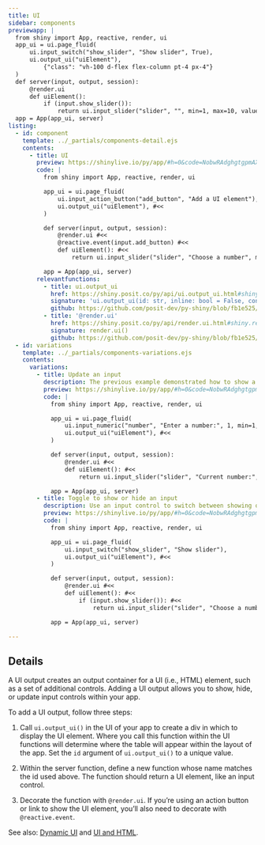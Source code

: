 ```yaml
---
title: UI
sidebar: components
previewapp: |
  from shiny import App, reactive, render, ui
  app_ui = ui.page_fluid(
      ui.input_switch("show_slider", "Show slider", True),
      ui.output_ui("uiElement"),
          {"class": "vh-100 d-flex flex-column pt-4 px-4"}
  )
  def server(input, output, session):
      @render.ui 
      def uiElement(): 
          if (input.show_slider()): 
              return ui.input_slider("slider", "", min=1, max=10, value=5) 
  app = App(app_ui, server)
listing:
  - id: component
    template: ../_partials/components-detail.ejs
    contents:
      - title: UI
        preview: https://shinylive.io/py/app/#h=0&code=NobwRAdghgtgpmAXGKAHVA6VBPMAaMAYwHsIAXOcpMAMwCdiYACAZwAsBLCbJjmVYnTJMAgujxM6cKITIcAbnAlSIAEzh0JAVw4AdCPrSoA+jqYBeJjqxQA5nGM0ANjtUAKfUy9WOGLqi0yYxk5UmMAI0CyUg8UVVUIqNJdfCYUkXimKCYAVQBJJjgnOHhyFIBKPE9va2JAgKCdWJ0AUWLSsgqqiHL9PrU4GlYNRTo3f0CJOrIGiRY4FhYOUnLEaq8AARV1OgwddaYt6VkFOAw4RXJxiAaMKHjEsmieg-Uh1vbKMjdVg+9JOBkLR0CA+Pw3QLGFhODg7WLQ2EaFISFIAYTYxGI8yyTAgWhg4SRqRgXHMAEYJDAoAAPckABgk8igLjg5gArJV+kYLKJ0G4jKYOHMRhpehAwABfAC6QA
        code: |
          from shiny import App, reactive, render, ui

          app_ui = ui.page_fluid(
              ui.input_action_button("add_button", "Add a UI element"),
              ui.output_ui("uiElement"), #<<
          )

          def server(input, output, session):
              @render.ui #<<
              @reactive.event(input.add_button) #<<
              def uiElement(): #<<
                  return ui.input_slider("slider", "Choose a number", min=1, max=10, value=5), #<<

          app = App(app_ui, server)
        relevantfunctions:
          - title: ui.output_ui
            href: https://shiny.posit.co/py/api/ui.output_ui.html#shiny.ui.output_ui
            signature: 'ui.output_ui(id: str, inline: bool = False, container: Optional = None, fill: bool = False, fillable: bool = False, **kwargs: TagAttrValue = {})'
            github: https://github.com/posit-dev/py-shiny/blob/fb1e525/shiny/ui/_output.py#L332-L379
          - title: '@render.ui'
            href: https://shiny.posit.co/py/api/render.ui.html#shiny.render.ui
            signature: render.ui()
            github: https://github.com/posit-dev/py-shiny/blob/fb1e525/shiny/render/_render.py#L540-L562
  - id: variations
    template: ../_partials/components-variations.ejs
    contents:
      variations:
        - title: Update an input
          description: The previous example demonstrated how to show a UI element on button click. You can also use `ui.output_ui()` to update an existing input.
          preview: https://shinylive.io/py/app/#h=0&code=NobwRAdghgtgpmAXGKAHVA6VBPMAaMAYwHsIAXOcpMAMwCdiYACAZwAsBLCbJjmVYnTJMAgujxM6cKITIcAbnAlSIAEzh0JAVw4AdCPrSoA+jqYBeJjqxQA5nGM0ANjtUAKfUy9WOGLqi0yYwgteDoOQg9IUIAjDV18JgSAUXINJigmEJg4ukQEiQBGCRguc2KmGCgAD3KABgBKPE9va2JAgKCdKJ1kpzh4cgSm-Qb9cbU4GlYNRTo3f0CJdrJOiRY4FhYOUgb8iG8mAAEVdToMHRavdWne-sGyNz2rw8k4Mi06A+tFoJYnDhnKL-QHxRIJADCnxUwmyuXyiVKEHKJRq9Qk8igLjg5l+GDhGieIwM0HQFlE6DcRlMHHWsw0DTAAF8ALpAA
          code: |
            from shiny import App, reactive, render, ui

            app_ui = ui.page_fluid(
                ui.input_numeric("number", "Enter a number:", 1, min=1, max=10),
                ui.output_ui("uiElement"), #<<
            )

            def server(input, output, session):
                @render.ui #<<
                def uiElement(): #<<
                    return ui.input_slider("slider", "Current number:", min=1, max=10, value=input.number()), #<<

            app = App(app_ui, server)
        - title: Toggle to show or hide an input
          description: Use an input control to switch between showing or hiding a UI output element.
          preview: https://shinylive.io/py/app/#h=0&code=NobwRAdghgtgpmAXGKAHVA6VBPMAaMAYwHsIAXOcpMAMwCdiYACAZwAsBLCbJjmVYnTJMAgujxM6cKITIcAbnAlSIAEzh0JAVw4AdCPrSoA+jqYBeJjqxQA5nGM0ANjtUAKfUy9WOGLqi0yYxYAdw4yQjYPMHZiEOCnDnU6XXwmVIBlNjjWROTUgEo8T29rYkCAoJ1onQBRJzh4ckLiiAL9DrU4GlYNRTo3f0CJcrJKiRY4FhYOUgLEEq8AARVkjB1FpnUeuoamsjd5ze9eHsGISoxY+JY8jUOjiBPn7ykyLTon6yGg26T71J-fJpVIAYWyxEmTCgTAgWhgACMNKkJDAuOYAIyoqAAD0xAAYJPIoC44OYAKztAzQdAWUToNxGUwcCZ9DQFMAAXwAukA
          code: |
            from shiny import App, reactive, render, ui

            app_ui = ui.page_fluid(
                ui.input_switch("show_slider", "Show slider"),
                ui.output_ui("uiElement"), #<<
            )

            def server(input, output, session):
                @render.ui #<<
                def uiElement(): #<<
                    if (input.show_slider()): #<<
                        return ui.input_slider("slider", "Choose a number", min=1, max=10, value=5) #<<

            app = App(app_ui, server)

---
```


:::{#component}
:::

## Details

A UI output creates an output container for a UI (i.e., HTML) element, such as a set of additional controls. Adding a UI output allows you to show, hide, or update input controls within your app.

To add a UI output, follow three steps:

  1. Call `ui.output_ui()` in the UI of your app to create a div in which to display the UI element. Where you call this function within the UI functions will determine where the table will appear within the layout of the app. Set the `id` argument of `ui.output_ui()` to a unique value.

  2. Within the server function, define a new function whose name matches the id used above. The function should return a UI element, like an input control.

  3. Decorate the function with `@render.ui`. If you're using an action button or link to show the UI element, you'll also need to decorate with `@reactive.event`.

See also: [Dynamic UI](https://shiny.posit.co/py/docs/ui-dynamic.html) and [UI and HTML](https://shiny.posit.co/py/docs/ui-html.html).

:::{#variations}
:::